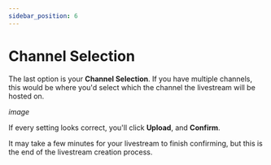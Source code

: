---
sidebar_position: 6
---

# Channel Selection

The last option is your **Channel Selection**. If you have multiple channels, this would be where you'd select which the channel the livestream will be hosted on.

*image*

If every setting looks correct, you'll click **Upload**, and **Confirm**.

It may take a few minutes for your livestream to finish confirming, but this is the end of the livestream creation process.